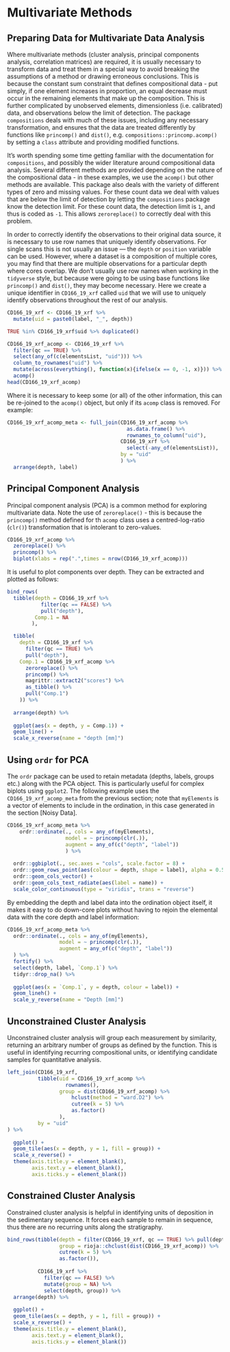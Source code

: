 # Multivariate Methods

## Preparing Data for Multivariate Data Analysis
Where multivariate methods (cluster analysis, principal components analysis, correlation matrices) are required, it is usually necessary to transform data and treat them in a special way to avoid breaking the assumptions of a method or drawing erroneous conclusions. This is because the constant sum constraint that defines compositional data - put simply, if one element increases in proportion, an equal decrease must occur in the remaining elements that make up the composition. This is further complicated by unobserved elements, dimensionless (i.e. calibrated) data, and observations below the limit of detection. The package `compositions` deals with much of these issues, including any necessary transformation, and ensures that the data are treated differently by functions like `princomp()` and `dist()`, e.g. `compositions::princomp.acomp()` by setting a `class` attribute and providing modified functions. 

It's worth spending some time getting familiar with the documentation for `compositions`, and possibly the wider literature around compositional data analysis. Several different methods are provided depending on the nature of the compositional data - in these examples, we use the `acomp()` but other methods are available. This package also deals with the variety of different types of zero and missing values. For these count data we deal with values that are below the limit of detection by letting the `compositions` package know the detection limit. For these count data, the detection limit is `1`, and thus is coded as `-1`. This allows `zeroreplace()` to correctly deal with this problem. 

In order to correctly identify the observations to their original data source, it is necessary to use row names that uniquely identify observations. For single scans this is not usually an issue --- the `depth` or `position` variable can be used. However, where a dataset is a composition of multiple cores, you may find that there are multiple observations for a particular depth where cores overlap. We don't usually use row names when working in the `tidyverse` style, but because were going to be using base functions like `princomp()` and `dist()`, they may become necessary. Here we create a unique identifier in `CD166_19_xrf` called `uid` that we will use to uniquely identify observations throughout the rest of our analysis. 

```r
CD166_19_xrf <- CD166_19_xrf %>%
  mutate(uid = paste0(label, "_", depth))

TRUE %in% CD166_19_xrf$uid %>% duplicated()
```

```r
CD166_19_xrf_acomp <- CD166_19_xrf %>%
  filter(qc == TRUE) %>%
  select(any_of(c(elementsList, "uid"))) %>%
  column_to_rownames("uid") %>%
  mutate(across(everything(), function(x){ifelse(x == 0, -1, x)})) %>%
  acomp()
head(CD166_19_xrf_acomp)
```
Where it is necessary to keep some (or all) of the other information, this can be re-joined to the `acomp()` object, but only if its `acomp` class is removed. For example:

```r
CD166_19_xrf_acomp_meta <- full_join(CD166_19_xrf_acomp %>% 
                                       as.data.frame() %>%
                                       rownames_to_column("uid"),
                                     CD166_19_xrf %>%
                                       select(-any_of(elementsList)),
                                     by = "uid"
                                     ) %>%
  arrange(depth, label) 
```

## Principal Component Analysis

Principal component analysis (PCA) is a common method for exploring multivariate data. Note the use of `zeroreplace()` - this is because the `princomp()` method defined for th `acomp` class uses a centred-log-ratio (`clr()`) transformation that is intolerant to zero-values. 

```r
CD166_19_xrf_acomp %>%
  zeroreplace() %>%
  princomp() %>%
  biplot(xlabs = rep(".",times = nrow(CD166_19_xrf_acomp)))
```

It is useful to plot components over depth. They can be extracted and plotted as follows:

```r
bind_rows(
  tibble(depth = CD166_19_xrf %>%
           filter(qc == FALSE) %>%
           pull("depth"),
         Comp.1 = NA
        ),

  tibble(
    depth = CD166_19_xrf %>%
      filter(qc == TRUE) %>%
      pull("depth"),
    Comp.1 = CD166_19_xrf_acomp %>%
      zeroreplace() %>%
      princomp() %>%
      magrittr::extract2("scores") %>%
      as_tibble() %>%
      pull("Comp.1")
    )) %>%
  
  arrange(depth) %>%
  
  ggplot(aes(x = depth, y = Comp.1)) +
  geom_line() + 
  scale_x_reverse(name = "depth [mm]")
```

## Using `ordr` for PCA

The `ordr` package can be used to retain metadata (depths, labels, groups etc.) along with the PCA object. This is particularly useful for complex biplots using `ggplot2`. The following example uses the `CD166_19_xrf_acomp_meta` from the previous section; note that `myElements` is a vector of elements to include in the ordination, in this case generated in the section [Noisy Data]. 

```r
CD166_19_xrf_acomp_meta %>%
    ordr::ordinate(., cols = any_of(myElements),
                   model = ~ princomp(clr(.)),
                   augment = any_of(c("depth", "label"))
                   ) %>%
  
  ordr::ggbiplot(., sec.axes = "cols", scale.factor = 8) +
  ordr::geom_rows_point(aes(colour = depth, shape = label), alpha = 0.5) +
  ordr::geom_cols_vector() +
  ordr::geom_cols_text_radiate(aes(label = name)) +
  scale_color_continuous(type = "viridis", trans = "reverse")
```

By embedding the depth and label data into the ordination object itself, it makes it easy to do down-core plots without having to rejoin the elemental data with the core depth and label information:

```r
CD166_19_xrf_acomp_meta %>%
  ordr::ordinate(., cols = any_of(myElements),
                 model = ~ princomp(clr(.)),
                 augment = any_of(c("depth", "label"))
  ) %>%
  fortify() %>%
  select(depth, label, `Comp.1`) %>%
  tidyr::drop_na() %>%
  
  ggplot(aes(x = `Comp.1`, y = depth, colour = label)) +
  geom_lineh() +
  scale_y_reverse(name = "Depth [mm]")
```

## Unconstrained Cluster Analysis
Unconstrained cluster analysis will group each measurement by similarity, returning an arbitrary number of groups as defined by the function. This is useful in identifying recurring compositional units, or identifying candidate samples for quantitative analysis. 

```r
left_join(CD166_19_xrf, 
          tibble(uid = CD166_19_xrf_acomp %>%
                   rownames(),
                 group = dist(CD166_19_xrf_acomp) %>%
                     hclust(method = "ward.D2") %>%
                     cutree(k = 5) %>%
                     as.factor()
                 ),
          by = "uid"
) %>%
  
  ggplot() + 
  geom_tile(aes(x = depth, y = 1, fill = group)) +
  scale_x_reverse() +
  theme(axis.title.y = element_blank(),
        axis.text.y = element_blank(),
        axis.ticks.y = element_blank())
```

## Constrained Cluster Analysis

Constrained cluster analysis is helpful in identifying units of deposition in the sedimentary sequence. It forces each sample to remain in sequence, thus there are no recurring units along the stratigraphy. 

```r
bind_rows(tibble(depth = filter(CD166_19_xrf, qc == TRUE) %>% pull(depth),
                 group = rioja::chclust(dist(CD166_19_xrf_acomp)) %>%
                 cutree(k = 5) %>%
                 as.factor()), 
          
          CD166_19_xrf %>%
            filter(qc == FALSE) %>%
            mutate(group = NA) %>%
            select(depth, group)) %>%
  arrange(depth) %>%
  
  ggplot() + 
  geom_tile(aes(x = depth, y = 1, fill = group)) +
  scale_x_reverse() +
  theme(axis.title.y = element_blank(),
        axis.text.y = element_blank(),
        axis.ticks.y = element_blank())
```

